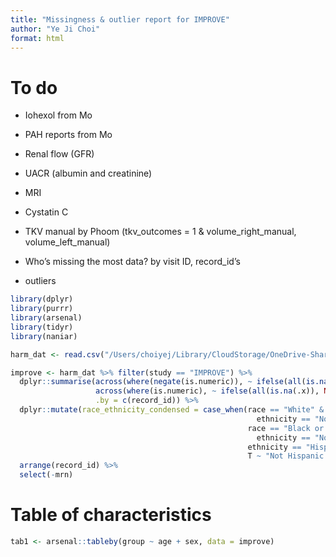 ```yaml
---
title: "Missingness & outlier report for IMPROVE"
author: "Ye Ji Choi"
format: html
---
```


# To do

* Iohexol from Mo

* PAH reports from Mo

* Renal flow (GFR)

* UACR (albumin and creatinine)

* MRI

* Cystatin C

* TKV manual by Phoom (tkv_outcomes = 1 & volume_right_manual, volume_left_manual)

* Who's missing the most data? by visit ID, record_id's

* outliers



```r
library(dplyr)
library(purrr)
library(arsenal)
library(tidyr)
library(naniar)
```


```r
harm_dat <- read.csv("/Users/choiyej/Library/CloudStorage/OneDrive-SharedLibraries-UW/Laura Pyle - Bjornstad/Biostatistics Core Shared Drive/Data Harmonization/Data Clean/harmonized_dataset.csv", na.strings = "")

improve <- harm_dat %>% filter(study == "IMPROVE") %>%
  dplyr::summarise(across(where(negate(is.numeric)), ~ ifelse(all(is.na(.x)), NA_character_, last(na.omit(.x)))),
                   across(where(is.numeric), ~ ifelse(all(is.na(.x)), NA_real_, mean(.x, na.rm = TRUE))),
                   .by = c(record_id)) %>%
  dplyr::mutate(race_ethnicity_condensed = case_when(race == "White" & 
                                                       ethnicity == "Not Hispanic or Latino" ~ "Not Hispanic or Latino White",
                                                     race == "Black or African American" & 
                                                       ethnicity == "Not Hispanic or Latino" ~ "Not Hispanic or Latino Black",
                                                     ethnicity == "Hispanic or Latino" ~ "Hispanic or Latino",
                                                     T ~ "Not Hispanic or Latino Other")) %>%
  arrange(record_id) %>%
  select(-mrn)
```

# Table of characteristics

```r
tab1 <- arsenal::tableby(group ~ age + sex, data = improve)

```

